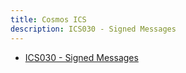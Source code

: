 ```yaml
---
title: Cosmos ICS
description: ICS030 - Signed Messages
---
```


* [ICS030 - Signed Messages](/docs/sdk/next/documentation/protocol-development/ics-030-signed-messages)
